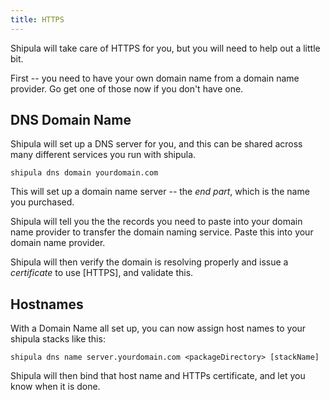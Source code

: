 ```yaml
---
title: HTTPS
---
```


Shipula will take care of HTTPS for you, but you will need to help out a little bit.

First -- you need to have your own domain name from a domain name provider.
Go get one of those now if you don't have one.

## DNS Domain Name

Shipula will set up a DNS server for you, and this can be shared across many different services you run with shipula.

`shipula dns domain yourdomain.com`

This will set up a domain name server -- the _end part_, which is the name you purchased.

Shipula will tell you the the records you need to paste into your domain name provider to transfer the domain naming service.
Paste this into your domain name provider.

Shipula will then verify the domain is resolving properly and issue a _certificate_ to use [HTTPS], and validate this.

## Hostnames

With a Domain Name all set up, you can now assign host names to your shipula stacks like this:

`shipula dns name server.yourdomain.com <packageDirectory> [stackName]`

Shipula will then bind that host name and HTTPs certificate, and let you know when it is done.
